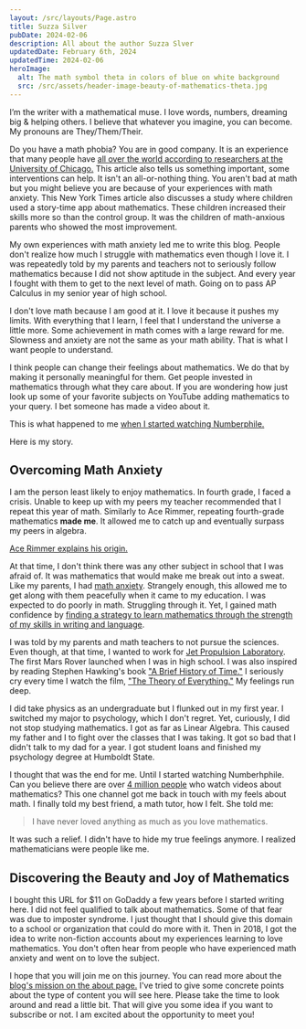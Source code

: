```yaml
---
layout: /src/layouts/Page.astro
title: Suzza Silver
pubDate: 2024-02-06
description: All about the author Suzza Slver 
updatedDate: February 6th, 2024
updatedTime: 2024-02-06
heroImage:
  alt: The math symbol theta in colors of blue on white background
  src: /src/assets/header-image-beauty-of-mathematics-theta.jpg
---
```


<ImageDefault imagePath="/src/assets/glam-cropped-suzza-silver.jpg" alt="Suzza Silver in front of building on Portland State University Campus" caption="Suzza Silver at Portland State" />






I’m the writer with a mathematical muse. I love words, numbers, dreaming big & helping others. I believe that whatever you imagine, 
you can become. My pronouns are They/Them/Their.

Do you have a math phobia? You are in good company. It is an experience that many people have [all over the world according to researchers at the University of Chicago.](https://archive.is/qD0SM)
This article also tells us something important, some interventions can help. It isn't an all-or-nothing thing. You aren't bad at math but you might believe you are because of your experiences
with math anxiety. This New York Times article also discusses a study where children used a story-time app about mathematics. These children increased
their skills more so than the control group. It was the children of math-anxious parents who showed the most improvement. 

My own experiences with math anxiety led me to write this blog. People don't realize how much I struggle with mathematics even though I love it. 
I was repeatedly told by my parents and teachers not to seriously follow mathematics because I did not show aptitude in the subject. And every
year I fought with them to get to the next level of math. Going on to pass AP Calculus in my senior year of high school. 

I don't love math because 
I am good at it. I love it because it pushes my limits. With everything that I learn, I feel that I understand the universe a little more. 
Some achievement in math comes with a large reward for me. Slowness and anxiety are not the same as your math ability. That is what I want
people to understand.

I think people can change their feelings about mathematics. We do that by making it personally meaningful for them. Get 
people invested in mathematics through what they care about. If you are wondering how just look up some of your favorite subjects 
on YouTube adding mathematics to your query. I bet someone has made a video about it. 

This is what happened to me [when I started watching Numberphile.](/favorite-video-every-year-numberphile) 

Here is my story. 

## Overcoming Math Anxiety

I am the person least likely to enjoy mathematics. In fourth grade, I faced a crisis. Unable to keep up with my peers my teacher 
recommended that I repeat this year of math. Similarly to Ace Rimmer, repeating fourth-grade mathematics **made me**. It allowed me to catch up and eventually
surpass my peers in algebra. 

[Ace Rimmer explains his origin.](https://www.youtube.com/watch?v=iugA9x86JK0)


At that time, I don't think there was any other subject in school that I was afraid of. It was mathematics that would make me break out into a sweat.
Like my parents, I had [math anxiety](/what-math-anxiety-feels-like). Strangely enough, this allowed me to get along with them peacefully when it came to my education. I was 
expected to do poorly in math. Struggling through it. Yet, I gained math confidence by [finding a strategy
to learn mathematics through the strength of my skills in writing and language](/a-writers-illicit-love-affair-with-mathematics).

I was told by my parents and math teachers to not pursue the sciences. Even though, at that time, I wanted to work for [Jet Propulsion Laboratory](https://www.jpl.nasa.gov/). The first
Mars Rover launched when I was in high school. I was also inspired by reading Stephen Hawking's book ["A Brief History of Time."](https://www.amazon.com/Brief-History-Time-Stephen-Hawking/dp/0553380168) 
I seriously cry every time I watch the film, ["The Theory of Everything."](https://www.youtube.com/watch?v=aRcHhjpZrDU) My feelings run deep. 

I did take physics as an undergraduate but I flunked out in my first year. I switched my major to psychology, which I don't regret. Yet, curiously,
I did not stop studying mathematics. I got as far as Linear Algebra. This caused my father and I to fight over the classes that I was taking. It
got so bad that I didn't talk to my dad for a year. I got student loans and finished my psychology degree at Humboldt State.

I thought that was the end for me. Until I started watching Numberhphile. Can you believe there are over [4 million people](https://www.youtube.com/@numberphile/) who
watch videos about mathematics? This one channel got me back in touch with my feels about math. I finally told my best friend,
a math tutor, how I felt. She told me:

>I have never loved anything as much as you love mathematics.

It was such a relief. I didn't have to hide my true feelings anymore. I realized mathematicians were 
people like me. 


## Discovering the Beauty and Joy of Mathematics

I bought this URL for $11 on GoDaddy a few years before I started writing here. I did not feel qualified to talk about mathematics. Some of that 
fear was due to imposter syndrome. I just thought that I should give this domain to a school or organization that could do more with it. Then in
2018, I got the idea to write non-fiction accounts about my experiences learning to love mathematics. You don't often hear from people who have
experienced math anxiety and went on to love the subject.

I hope that you will join me on this journey. You can read more about the [blog's mission on the about page.](/about) I've tried to
give some concrete points about the type of content you will see here. Please take the time to look around and read a little bit. That will give
you some idea if you want to subscribe or not. I am excited about the opportunity to meet you!




